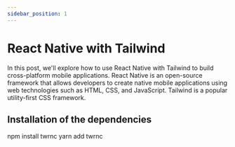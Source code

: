 ```yaml
---
sidebar_position: 1
---
```


# React Native with Tailwind

In this post, we'll explore how to use React Native with Tailwind to build cross-platform mobile applications. React Native is an open-source framework that allows developers to create native mobile applications using web technologies such as HTML, CSS, and JavaScript. Tailwind is a popular utility-first CSS framework.

## Installation of the dependencies

<Tabs>
  <TabItem value="npm" label="npm" default>
    npm install twrnc
  </TabItem>
  <TabItem value="yarn" label="yarn">
    yarn add twrnc
  </TabItem>
</Tabs>





